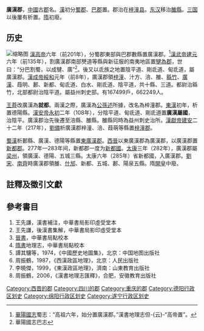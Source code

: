 {{巴蜀历史}}
'''廣漢郡'''，[[中國|中國]]古[[郡|郡]]名。[[西汉|漢]]初分[[蜀郡|蜀郡]]、[[巴郡|巴郡]]置。郡治在[[梓潼县|梓潼县]]。[[东汉|东汉]]移治[[广汉市|雒縣]]。[[三国|三国]]以後屢有析置。[[隋朝|隋]]初廢。

== 历史 ==
[[File:广汉郡.png|缩略图]]
[[漢高帝|漢高帝]]六年（前201年），分蜀郡東部與巴郡數縣置廣漢郡。<ref>[[華陽國志|華陽國志]]蜀志：“高祖六年，始分置廣漢郡。”漢書地理志但-{云}-“高帝置”。</ref>[[漢武帝|漢武帝]][[建元_(西汉)|建元]]六年（前135年），割廣漢郡南部僰道等縣與新征服的南夷地區置[[犍為郡|犍為郡]]，世曰：“分巴割蜀，以成犍、廣”<ref>華陽國志巴志</ref>。後又以氐族之地置陰平道、剛氐道、甸氐道，屬廣漢郡。[[漢成帝|漢成帝]][[綏和|綏和]]元年（前8年），廣漢郡領[[梓潼|梓潼]]、汁方、涪、雒、[[綿竹|緜竹]]、[[廣漢|廣漢]]、葭明、郪、新都、甸氐道、白水、剛氐道、陰平道，共十縣、三道。都尉治緜竹，北部都尉治陰平道。屬益州刺史部。有167499戶，662249人。

[[王莽|王莽]]改廣漢為'''就都'''。兩漢之際，廣漢為[[公孫述|公孫述]]所據，改名為梓潼郡。[[東漢|東漢]]初年，析置德陽縣。[[漢安帝|漢安帝]][[永初_(东汉)|永初]]二年（108年），分陰平道、甸氐道、剛氐道置'''廣漢屬國'''，治陰平。廣漢郡治先後遷至涪縣、雒縣。雒縣同時為益州刺史治所。[[漢獻帝|漢獻帝]][[建安_(东汉)|建安]]二十二年（217年），[[劉備|劉備]]析廣漢郡梓潼、涪、葭萌等縣置[[梓潼郡_(东汉)|梓潼郡]]。

[[蜀漢|蜀漢]]析郪縣、廣漢、德陽等縣置[[東廣漢郡|東廣漢郡]]。[[西晉|西晉]]以東廣漢郡為廣漢郡，以廣漢郡置[[新都郡_(西晋)|新都郡]]。277年—283年间，新都郡一度为[[新都國|新都國]]。[[太康_(西晋)|太康]]三年（282年），廣漢郡屬[[梁州|梁州]]，領廣漢、德陽、五城三縣。太康六年（285年）省新都國，入廣漢郡。[[劉宋|劉宋]]、[[南齊|南齊]]時廣漢郡領雒、[[什邡|什邡]]、新都、五城、郪、陽泉五縣。隋[[開皇|開皇]]中廢。

==註釋及徵引文獻==
{{reflist}}

==參考書目==
#王先謙，漢書補注，中華書局影印虛受堂本 
#王先謙，後漢書集解，中華書局影印虛受堂本
#[[晉書|晉書]]，中華書局點校本
#[[隋書|隋書]]地理志，中華書局點校本 
#譚其驤等，1974，《中國歷史地圖集》，北京：中国地图出版社
#周振鶴，1987，《西漢政區地理》，北京：人民出版社 
#李曉傑，1999，《東漢政區地理》，濟南：山東教育出版社
#周振鶴，2006，《漢書地理志匯釋》，合肥，安徽教育出版社

{{西汉行政区划|nocat}}
{{東漢行政區劃|nocat}}
{{三國行政區劃|nocat}}
{{西晉行政區劃|nocat}}
{{南朝行政區劃|nocat}}
{{DEFAULTSORT:G}}
[[Category:西晋的郡|Category:西晋的郡]] 
[[Category:四川的郡|Category:四川的郡]] 
[[Category:重庆的郡|Category:重庆的郡]] 
[[Category:德阳行政区划史|Category:德阳行政区划史]]
[[Category:绵阳行政区划史|Category:绵阳行政区划史]]
[[Category:遂宁行政区划史|Category:遂宁行政区划史]]